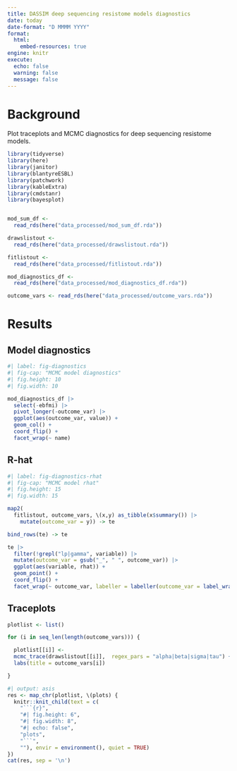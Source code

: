 ```yaml
---
title: DASSIM deep sequencing resistome models diagnostics
date: today
date-format: "D MMMM YYYY"
format:
  html:
    embed-resources: true
engine: knitr
execute:
  echo: false
  warning: false
  message: false
---
```


# Background

Plot traceplots and MCMC diagnostics for deep sequencing resistome models.

```r

library(tidyverse)
library(here)
library(janitor)
library(blantyreESBL)
library(patchwork)
library(kableExtra)
library(cmdstanr)
library(bayesplot)


mod_sum_df <- 
  read_rds(here("data_processed/mod_sum_df.rda"))

drawslistout <- 
  read_rds(here("data_processed/drawslistout.rda"))

fitlistout <-
  read_rds(here("data_processed/fitlistout.rda"))

mod_diagnostics_df <-
  read_rds(here("data_processed/mod_diagnostics_df.rda"))

outcome_vars <- read_rds(here("data_processed/outcome_vars.rda"))

```

# Results

## Model diagnostics

```r
#| label: fig-diagnostics
#| fig-cap: "MCMC model diagnostics"
#| fig.height: 10
#| fig.width: 10

mod_diagnostics_df |>
  select(-ebfmi) |>
  pivot_longer(-outcome_var) |>
  ggplot(aes(outcome_var, value)) +
  geom_col() +
  coord_flip() + 
  facet_wrap(~ name)

```
## R-hat

```r
#| label: fig-diagnostics-rhat
#| fig-cap: "MCMC model rhat"
#| fig.height: 15
#| fig.width: 15

map2(
  fitlistout, outcome_vars, \(x,y) as_tibble(x$summary()) |> 
    mutate(outcome_var = y)) -> te

bind_rows(te) -> te

te |> 
  filter(!grepl("lp|gamma", variable)) |>
  mutate(outcome_var = gsub("_", " ", outcome_var)) |>
  ggplot(aes(variable, rhat)) +
  geom_point() +
  coord_flip() +
  facet_wrap(~ outcome_var, labeller = labeller(outcome_var = label_wrap_gen(25))) 

```

## Traceplots

```r
plotlist <- list()

for (i in seq_len(length(outcome_vars))) {

  plotlist[[i]] <- 
  mcmc_trace(drawslistout[[i]],  regex_pars = "alpha|beta|sigma|tau") +
  labs(title = outcome_vars[i])

}


```


```r
#| output: asis
res <- map_chr(plotlist, \(plots) {
  knitr::knit_child(text = c(
    "```{r}",
    "#| fig.height: 6",
    "#| fig.width: 8",
    "#| echo: false",
    "plots",
    "```",
    ""), envir = environment(), quiet = TRUE)
})
cat(res, sep = '\n')
```
